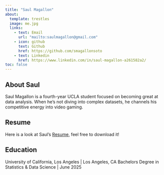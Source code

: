 ```yaml
---
title: "Saul Magallon"
about:
  template: trestles
  image: me.jpg
  links:
    - text: Email
      url: "mailto:saulmagallon@gmail.com"
    - icon: github
      text: Github
      href: https://github.com/smagallonsoto
    - text: Linkedin
      href: https://www.linkedin.com/in/saul-magallon-a261582a2/
toc: false
---
```


## About Saul

Saul Magallon is a fourth-year UCLA student focused on becoming great at data analysis. When he's not diving into complex datasets, he channels his competitive energy into video gaming.

## Resume

Here is a look at Saul's [Resume](/resume.pdf), feel free to download it!

## Education

University of California, Los Angeles \| Los Angeles, CA Bachelors Degree in Statistics & Data Science \| June 2025
